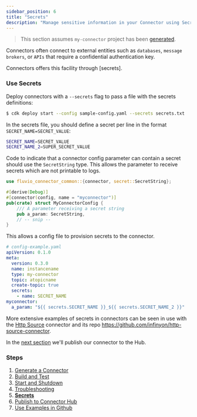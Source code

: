 ```yaml
---
sidebar_position: 6
title: "Secrets"
description: "Manage sensitive information in your Connector using Secrets."
---
```


> This section assumes `my-connector` project has been [generated](/docs/connectors/local/cdk/generate).

Connectors often connect to external entities such as `databases`, `message brokers`, or `APIs` that require a confidential authentication key.

Connectors offers this facility through [secrets].

### Use Secrets

Deploy connectors with a `--secrets` flag to pass a file with the secrets definitions:


```bash copy="fl"
$ cdk deploy start --config sample-config.yaml --secrets secrets.txt
```

In the secrets file, you should define a secret per line in the format `SECRET_NAME=SECRET_VALUE`:


```bash
SECRET_NAME=SECRET_VALUE
SECRET_NAME_2=SUPER_SECRET_VALUE
```

Code to indicate that a connector config parameter can contain a secret should use the `SecretString` type. This allows the parameter to receive secrets which are not printable to logs.

```rust
use fluvio_connector_common::{connector, secret::SecretString};

#[derive(Debug)]
#[connector(config, name = "myconnector")]
pub(crate) struct MyConnectorConfig {
    /// A parameter receiving a secret string
    pub a_param: SecretString,
    // -- snip --
}
```

This allows a config file to provision secrets to the connector.
```yaml
# config-example.yaml
apiVersion: 0.1.0
meta:
  version: 0.3.0
  name: instancename
  type: my-connector
  topic: atopicname
  create-topic: true
  secrets:
    - name: SECRET_NAME
myconnector:
  a_param: "${{ secrets.SECRET_NAME }}_${{ secrets.SECRET_NAME_2 }}"

```

More extensive examples of secrets in connectors can be seen in use with the [Http Source](/docs/connectors/catalog/inbound/http) connector and its repo https://github.com/infinyon/http-source-connector.

In the [next section](/docs/connectors/local/cdk/publish) we'll publish our connector to the Hub.

### Steps

1. [Generate a Connector](/docs/connectors/local/cdk/generate)
2. [Build and Test](/docs/connectors/local/cdk/build)
3. [Start and Shutdown](/docs/connectors/local/cdk/start-shutdown)
4. [Troubleshooting](/docs/connectors/local/cdk/secrets)
5. **[Secrets](/docs/connectors/local/cdk/secrets)**
6. [Publish to Connector Hub](/docs/connectors/local/cdk/publish)
7. [Use Examples in Github](/docs/connectors/local/cdk/github-examples)
